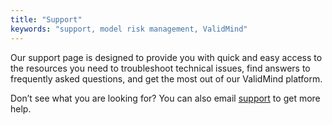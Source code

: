 ```yaml
---
title: "Support"
keywords: "support, model risk management, ValidMind"
---
```


Our support page is designed to provide you with quick and easy access to the resources you need to troubleshoot technical issues, find answers to frequently asked questions, and get the most out of our ValidMind platform.

Don't see what you are looking for? You can also email [support](support@validmind.ai) to get more help.